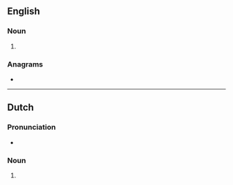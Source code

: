 ==English==

===Noun===
{{head|en|noun plural form}}

# {{plural of|slinger|lang=en}}

===Anagrams===
* {{anagrams|en|a=egilnrss|Singlers|girlness|ringless}}

----

==Dutch==

===Pronunciation===
* {{audio|Nl-slingers.ogg|Audio|lang=nl}}

===Noun===
{{head|nl|noun plural form}}

# {{nl-noun form of|pl|slinger}}